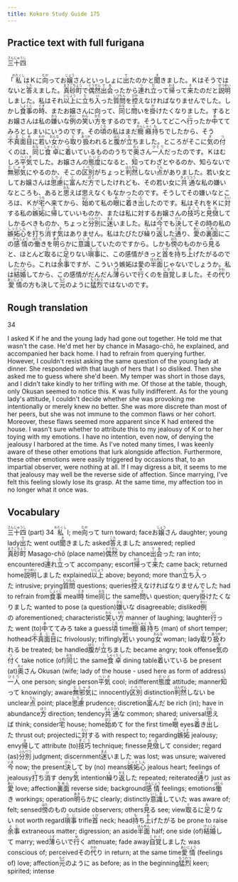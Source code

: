 ```yaml
---
title: Kokoro Study Guide 175
---
```


## Practice text with full furigana

<p>
<ruby><rb>三十四</rb><rt>さんじゅうし</rt></ruby>
</p>

<p>
「<ruby><rb>私</rb><rt>わたくし</rt></ruby>はＫに<ruby><rb>向</rb><rt>むか</rt></ruby>ってお<ruby><rb>嬢</rb><rt>じょう</rt></ruby>さんといっしょに<ruby><rb>出</rb><rt>で</rt></ruby>たのかと<ruby><rb>聞</rb><rt>き</rt></ruby>きました。Ｋはそうではないと<ruby><rb>答</rb><rt>こた</rt></ruby>えました。<ruby><rb>真砂町</rb><rt>まさごちょう</rt></ruby>で<ruby><rb>偶然</rb><rt>ぐうぜん</rt></ruby><ruby><rb>出会</rb><rt>であ</rt></ruby>ったから<ruby><rb>連</rb><rt>つ</rt></ruby>れ<ruby><rb>立</rb><rt>だ</rt></ruby>って<ruby><rb>帰</rb><rt>かえ</rt></ruby>って<ruby><rb>来</rb><rt>き</rt></ruby>たのだと<ruby><rb>説明</rb><rt>せつめい</rt></ruby>しました。私はそれ<ruby><rb>以上</rb><rt>いじょう</rt></ruby>に<ruby><rb>立</rb><rt>た</rt></ruby>ち<ruby><rb>入</rb><rt>い</rt></ruby>った<ruby><rb>質問</rb><rt>しつもん</rt></ruby>を<ruby><rb>控</rb><rt>ひか</rt></ruby>えなければなりませんでした。しかし<ruby><rb>食事</rb><rt>しょくじ</rt></ruby>の<ruby><rb>時</rb><rt>とき</rt></ruby>、またお嬢さんに向って、<ruby><rb>同</rb><rt>おな</rt></ruby>じ<ruby><rb>問</rb><rt>と</rt></ruby>いを<ruby><rb>掛</rb><rt>か</rt></ruby>けたくなりました。するとお嬢さんは私の<ruby><rb>嫌</rb><rt>きら</rt></ruby>いな<ruby><rb>例</rb><rt>れい</rt></ruby>の<ruby><rb>笑</rb><rt>わら</rt></ruby>い<ruby><rb>方</rb><rt>かた</rt></ruby>をするのです。そうしてどこへ<ruby><rb>行</rb><rt>い</rt></ruby>ったか<ruby><rb>中</rb><rt>あ</rt></ruby>ててみろとしまいにいうのです。その<ruby><rb>頃</rb><rt>ころ</rt></ruby>の私はまだ<ruby><rb>癇癪</rb><rt>かんしゃく</rt></ruby><ruby><rb>持</rb><rt>も</rt></ruby>ちでしたから、そう<ruby><rb>不真面目</rb><rt>ふまじめ</rt></ruby>に<ruby><rb>若</rb><rt>わか</rt></ruby>い<ruby><rb>女</rb><rt>おんな</rt></ruby>から<ruby><rb>取</rb><rt>と</rt></ruby>り<ruby><rb>扱</rb><rt>あつか</rt></ruby>われると<ruby><rb>腹</rb><rt>はら</rt></ruby>が<ruby><rb>立</rb><rt>た</rt></ruby>ちました。ところがそこに<ruby><rb>気</rb><rt>き</rt></ruby>の<ruby><rb>付</rb><rt>つ</rt></ruby>くのは、<ruby><rb>同</rb><rt>おな</rt></ruby>じ<ruby><rb>食卓</rb><rt>しゃくたく</rt></ruby>に<ruby><rb>着</rb><rt>つ</rt></ruby>いているもののうちで<ruby><rb>奥</rb><rt>おく</rt></ruby>さん<ruby><rb>一人</rb><rt>ひとり</rt></ruby>だったのです。Ｋはむしろ<ruby><rb>平気</rb><rt>へいき</rt></ruby>でした。お嬢さんの<ruby><rb>態度</rb><rt>たいど</rt></ruby>になると、<ruby><rb>知</rb><rt>し</rt></ruby>ってわざとやるのか、知らないで<ruby><rb>無邪気</rb><rt>むじゃき</rt></ruby>にやるのか、そこの<ruby><rb>区別</rb><rt>くべつ</rt></ruby>がちょっと<ruby><rb>判然</rb><rt>はんぜん</rt></ruby>しない<ruby><rb>点</rb><rt>てん</rt></ruby>がありました。若い女としてお嬢さんは<ruby><rb>思慮</rb><rt>しりょ</rt></ruby>に<ruby><rb>富</rb><rt>と</rt></ruby>んだ<ruby><rb>方</rb><rt>ほう</rt></ruby>でしたけれども、その若い女に<ruby><rb>共通</rb><rt>きょうつう</rt></ruby>な私の嫌いなところも、あると<ruby><rb>思</rb><rt>おも</rt></ruby>えば思えなくもなかったのです。そうしてその嫌いなところは、Ｋが<ruby><rb>宅</rb><rt>うち</rt></ruby>へ来てから、<ruby><rb>始</rb><rt>はじ</rt></ruby>めて私の<ruby><rb>眼</rb><rt>め</rt></ruby>に<ruby><rb>着</rb><rt>つ</rt></ruby>き<ruby><rb>出</rb><rt>だ</rt></ruby>したのです。私はそれをＫに<ruby><rb>対</rb><rt>たい</rt></ruby>する私の<ruby><rb>嫉妬</rb><rt>しっと</rt></ruby>に<ruby><rb>帰</rb><rt>き</rt></ruby>していいものか、または私に対するお嬢さんの<ruby><rb>技巧</rb><rt>ぎこう</rt></ruby>と<ruby><rb>見傚</rb><rt>みな</rt></ruby>してしかるべきものか、ちょっと<ruby><rb>分別</rb><rt>ふんべつ</rt></ruby>に<ruby><rb>迷</rb><rt>まよ</rt></ruby>いました。私は<ruby><rb>今</rb><rt>いま</rt></ruby>でも<ruby><rb>決</rb><rt>けっ</rt></ruby>してその時の私の<ruby><rb>嫉妬心</rb><rt>しっとしん</rt></ruby>を<ruby><rb>打</rb><rt>う</rt></ruby>ち<ruby><rb>消</rb><rt>け</rt></ruby>す<ruby><rb>気</rb><rt>き</rt></ruby>はありません。私はたびたび<ruby><rb>繰</rb><rt>く</rt></ruby>り<ruby><rb>返</rb><rt>かえ</rt></ruby>した<ruby><rb>通</rb><rt>とお</rt></ruby>り、<ruby><rb>愛</rb><rt>あい</rt></ruby>の<ruby><rb>裏面</rb><rt>りめん</rt></ruby>にこの<ruby><rb>感情</rb><rt>かんじょう</rt></ruby>の<ruby><rb>働</rb><rt>はたら</rt></ruby>きを<ruby><rb>明</rb><rt>あき</rt></ruby>らかに<ruby><rb>意識</rb><rt>いしき</rt></ruby>していたのですから。しかも<ruby><rb>傍</rb><rt>はた</rt></ruby>のものから<ruby><rb>見</rb><rt>み</rt></ruby>ると、ほとんど<ruby><rb>取</rb><rt>と</rt></ruby>るに<ruby><rb>足</rb><rt>た</rt></ruby>りない<ruby><rb>瑣事</rb><rt>さじ</rt></ruby>に、この感情がきっと<ruby><rb>首</rb><rt>くび</rt></ruby>を<ruby><rb>持</rb><rt>も</rt></ruby>ち<ruby><rb>上</rb><rt>あ</rt></ruby>げたがるのでしたから。これは<ruby><rb>余事</rb><rt>よじ</rt></ruby>ですが、こういう嫉妬は愛の<ruby><rb>半面</rb><rt>はんめん</rt></ruby>じゃないでしょうか。私は<ruby><rb>結婚</rb><rt>けっこん</rt></ruby>してから、この感情がだんだん<ruby><rb>薄</rb><rt>うす</rt></ruby>らいで<ruby><rb>行</rb><rt>ゆ</rt></ruby>くのを<ruby><rb>自覚</rb><rt>じかく</rt></ruby>しました。その<ruby><rb>代</rb><rt>かわ</rt></ruby>り<ruby><rb>愛情</rb><rt>あいじょう</rt></ruby>の方も決して<ruby><rb>元</rb><rt>もと</rt></ruby>のように<ruby><rb>猛烈</rb><rt>もうれつ</rt></ruby>ではないのです。
</p>


## Rough translation

34

I asked K if he and the young lady had gone out together. He told me that wasn't the case. He'd met her by chance in Masago-chō, he explained, and accompanied her back home. I had to refrain from querying further. However, I couldn't resist asking the same question of the young lady at dinner. She responded with that laugh of hers that I so disliked. Then she asked me to guess where she'd been. My temper was short in those days, and I didn't take kindly to her trifling with me. Of those at the table, though, only Okusan seemed to notice this. K was fully indifferent. As for the young lady's attitude, I couldn't decide whether she was provoking me intentionally or merely knew no better. She was more discrete than most of her peers, but she was not immune to the common flaws or her cohort. Moreover, these flaws seemed more apparent since K had entered the house. I wasn't sure whether to attribute this to my jealousy of K or to her toying with my emotions. I have no intention, even now, of denying the jealousy I harbored at the time. As I've noted many times, I was keenly aware of these other emotions that lurk alongside affection. Furthermore, these other emotions were easily triggered by occasions that, to an impartial observer, were nothing at all. If I may digress a bit, it seems to me that jealousy may well be the reverse side of affection. Since marrying, I've felt this feeling slowly lose its grasp. At the same time, my affection too in no longer what it once was.


## Vocabulary

<p>
<span class="vocabstudy"><ruby><rb>三十四</rb><rt>さんじゅうし</rt></ruby>&nbsp;(part) 34</span>
<span class="vocabstudy"><ruby><rb>私</rb><rt>わたくし</rt></ruby>&nbsp;I; me</span><span class="vocabstudy"><ruby><rb>向</rb><rt>むか</rt></ruby>って&nbsp;turn toward; face</span><span class="vocabstudy">お<ruby><rb>嬢</rb><rt>じょう</rt></ruby>さん&nbsp;daughter; young lady</span><span class="vocabstudy"><ruby><rb>出</rb><rt>で</rt></ruby>た&nbsp;went out</span><span class="vocabstudy"><ruby><rb>聞</rb><rt>き</rt></ruby>きました&nbsp;asked</span><span class="vocabstudy"><ruby><rb>答</rb><rt>こた</rt></ruby>えました&nbsp;answered; replied</span><span class="vocabstudy"><ruby><rb>真砂町</rb><rt>まさごちょう</rt></ruby>&nbsp;Masago-chō (place name)</span><span class="vocabstudy"><ruby><rb>偶然</rb><rt>ぐうぜん</rt></ruby>&nbsp;by chance</span><span class="vocabstudy"><ruby><rb>出会</rb><rt>であ</rt></ruby>った&nbsp;ran into; encountered</span><span class="vocabstudy"><ruby><rb>連</rb><rt>つ</rt></ruby>れ<ruby><rb>立</rb><rt>だ</rt></ruby>って&nbsp;accompany; escort</span><span class="vocabstudy"><ruby><rb>帰</rb><rt>かえ</rt></ruby>って<ruby><rb>来</rb><rt>き</rt></ruby>た&nbsp;came back; returned home</span><span class="vocabstudy"><ruby><rb>説明</rb><rt>せつめい</rt></ruby>しました&nbsp;explained</span><span class="vocabstudy"><ruby><rb>以上</rb><rt>いじょう</rt></ruby>&nbsp;above; beyond; more than</span><span class="vocabstudy"><ruby><rb>立</rb><rt>た</rt></ruby>ち<ruby><rb>入</rb><rt>い</rt></ruby>った&nbsp;intrusive; prying</span><span class="vocabstudy"><ruby><rb>質問</rb><rt>しつもん</rt></ruby>&nbsp;questions; queries</span><span class="vocabstudy"><ruby><rb>控</rb><rt>ひか</rt></ruby>えなければなりませんでした&nbsp;had to refrain from</span><span class="vocabstudy"><ruby><rb>食事</rb><rt>しょくじ</rt></ruby>&nbsp;meal</span><span class="vocabstudy"><ruby><rb>時</rb><rt>とき</rt></ruby>&nbsp;time</span><span class="vocabstudy"><ruby><rb>同</rb><rt>おな</rt></ruby>じ&nbsp;the same</span><span class="vocabstudy"><ruby><rb>問</rb><rt>と</rt></ruby>い&nbsp;question; query</span><span class="vocabstudy"><ruby><rb>掛</rb><rt>か</rt></ruby>けたくなりました&nbsp;wanted to pose (a question)</span><span class="vocabstudy"><ruby><rb>嫌</rb><rt>きら</rt></ruby>いな&nbsp;disagreeable; disliked</span><span class="vocabstudy"><ruby><rb>例</rb><rt>れい</rt></ruby>の&nbsp;aforementioned; characteristic</span><span class="vocabstudy"><ruby><rb>笑</rb><rt>わら</rt></ruby>い<ruby><rb>方</rb><rt>かた</rt></ruby>&nbsp;manner of laughing; laughter</span><span class="vocabstudy"><ruby><rb>行</rb><rt>い</rt></ruby>った&nbsp;went (to)</span><span class="vocabstudy"><ruby><rb>中</rb><rt>あ</rt></ruby>ててみろ&nbsp;take a guess</span><span class="vocabstudy"><ruby><rb>頃</rb><rt>ころ</rt></ruby>&nbsp;time</span><span class="vocabstudy"><ruby><rb>癇癪</rb><rt>かんしゃく</rt></ruby><ruby><rb>持</rb><rt>も</rt></ruby>ち&nbsp;(man) of short temper; hothead</span><span class="vocabstudy"><ruby><rb>不真面目</rb><rt>ふまじめ</rt></ruby>に&nbsp;frivolously; triflingly</span><span class="vocabstudy"><ruby><rb>若</rb><rt>わか</rt></ruby>い&nbsp;young</span><span class="vocabstudy"><ruby><rb>女</rb><rt>おんな</rt></ruby>&nbsp;woman; lady</span><span class="vocabstudy"><ruby><rb>取</rb><rt>と</rt></ruby>り<ruby><rb>扱</rb><rt>あつか</rt></ruby>われる&nbsp;be treated; be handled</span><span class="vocabstudy"><ruby><rb>腹</rb><rt>はら</rt></ruby>が<ruby><rb>立</rb><rt>た</rt></ruby>ちました&nbsp;became angry; took offense</span><span class="vocabstudy"><ruby><rb>気</rb><rt>き</rt></ruby>の<ruby><rb>付</rb><rt>つ</rt></ruby>く&nbsp;take notice (of)</span><span class="vocabstudy"><ruby><rb>同</rb><rt>おな</rt></ruby>じ&nbsp;the same</span><span class="vocabstudy"><ruby><rb>食卓</rb><rt>しゃくたく</rt></ruby>&nbsp;dining table</span><span class="vocabstudy"><ruby><rb>着</rb><rt>つ</rt></ruby>いている&nbsp;be present (at)</span><span class="vocabstudy"><ruby><rb>奥</rb><rt>おく</rt></ruby>さん&nbsp;Okusan (wife; lady of the house - used here as form of address)</span><span class="vocabstudy"><ruby><rb>一人</rb><rt>ひとり</rt></ruby>&nbsp;one person; single person</span><span class="vocabstudy"><ruby><rb>平気</rb><rt>へいき</rt></ruby>&nbsp;cool; indifferent</span><span class="vocabstudy"><ruby><rb>態度</rb><rt>たいど</rt></ruby>&nbsp;attitude; manner</span><span class="vocabstudy"><ruby><rb>知</rb><rt>し</rt></ruby>って&nbsp;knowingly; aware</span><span class="vocabstudy"><ruby><rb>無邪気</rb><rt>むじゃき</rt></ruby>に&nbsp;innocently</span><span class="vocabstudy"><ruby><rb>区別</rb><rt>くべつ</rt></ruby>&nbsp;distinction</span><span class="vocabstudy"><ruby><rb>判然</rb><rt>はんぜん</rt></ruby>しない&nbsp;be unclear</span><span class="vocabstudy"><ruby><rb>点</rb><rt>てん</rt></ruby>&nbsp;point; place</span><span class="vocabstudy"><ruby><rb>思慮</rb><rt>しりょ</rt></ruby>&nbsp;prudence; discretion</span><span class="vocabstudy"><ruby><rb>富</rb><rt>と</rt></ruby>んだ&nbsp;be rich (in); have in abundance</span><span class="vocabstudy"><ruby><rb>方</rb><rt>ほう</rt></ruby>&nbsp;direction; tendency</span><span class="vocabstudy"><ruby><rb>共通</rb><rt>きょうつう</rt></ruby>な&nbsp;common; shared; universal</span><span class="vocabstudy"><ruby><rb>思</rb><rt>おも</rt></ruby>えば&nbsp;think; consider</span><span class="vocabstudy"><ruby><rb>宅</rb><rt>うち</rt></ruby>&nbsp;house; home</span><span class="vocabstudy"><ruby><rb>始</rb><rt>はじ</rt></ruby>めて&nbsp;for the first time</span><span class="vocabstudy"><ruby><rb>眼</rb><rt>め</rt></ruby>&nbsp;eyes</span><span class="vocabstudy"><ruby><rb>着</rb><rt>つ</rt></ruby>き<ruby><rb>出</rb><rt>だ</rt></ruby>した&nbsp;thrust out; projected</span><span class="vocabstudy">に<ruby><rb>対</rb><rt>たい</rt></ruby>する&nbsp;with respect to; regarding</span><span class="vocabstudy"><ruby><rb>嫉妬</rb><rt>しっと</rt></ruby>&nbsp;jealousy; envy</span><span class="vocabstudy"><ruby><rb>帰</rb><rt>き</rt></ruby>して&nbsp;attribute (to)</span><span class="vocabstudy"><ruby><rb>技巧</rb><rt>ぎこう</rt></ruby>&nbsp;technique; finesse</span><span class="vocabstudy"><ruby><rb>見傚</rb><rt>みな</rt></ruby>して&nbsp;consider; regard (as)</span><span class="vocabstudy"><ruby><rb>分別</rb><rt>ふんべつ</rt></ruby>&nbsp;judgment; discernment</span><span class="vocabstudy"><ruby><rb>迷</rb><rt>まよ</rt></ruby>いました&nbsp;was lost; was unsure; waivered</span><span class="vocabstudy"><ruby><rb>今</rb><rt>いま</rt></ruby>&nbsp;now; the present</span><span class="vocabstudy"><ruby><rb>決</rb><rt>けっ</rt></ruby>して&nbsp;by (no) means</span><span class="vocabstudy"><ruby><rb>嫉妬心</rb><rt>しっとしん</rt></ruby>&nbsp;jealous heart; feelings of jealousy</span><span class="vocabstudy"><ruby><rb>打</rb><rt>う</rt></ruby>ち<ruby><rb>消</rb><rt>け</rt></ruby>す&nbsp;deny</span><span class="vocabstudy"><ruby><rb>気</rb><rt>き</rt></ruby>&nbsp;intention</span><span class="vocabstudy"><ruby><rb>繰</rb><rt>く</rt></ruby>り<ruby><rb>返</rb><rt>かえ</rt></ruby>した&nbsp;repeated; reiterated</span><span class="vocabstudy"><ruby><rb>通</rb><rt>とお</rt></ruby>り&nbsp;just as</span><span class="vocabstudy"><ruby><rb>愛</rb><rt>あい</rt></ruby>&nbsp;love; affection</span><span class="vocabstudy"><ruby><rb>裏面</rb><rt>りめん</rt></ruby>&nbsp;reverse side; background</span><span class="vocabstudy"><ruby><rb>感情</rb><rt>かんじょう</rt></ruby>&nbsp;feelings; emotions</span><span class="vocabstudy"><ruby><rb>働</rb><rt>はたら</rt></ruby>き&nbsp;workings; operation</span><span class="vocabstudy"><ruby><rb>明</rb><rt>あき</rt></ruby>らかに&nbsp;clearly; distinctly</span><span class="vocabstudy"><ruby><rb>意識</rb><rt>いしき</rt></ruby>していた&nbsp;was aware of; felt; sensed</span><span class="vocabstudy"><ruby><rb>傍</rb><rt>はた</rt></ruby>のもの&nbsp;outside observers; others</span><span class="vocabstudy"><ruby><rb>見</rb><rt>み</rt></ruby>る&nbsp;see; view</span><span class="vocabstudy"><ruby><rb>取</rb><rt>と</rt></ruby>るに<ruby><rb>足</rb><rt>た</rt></ruby>りない&nbsp;not worth regard</span><span class="vocabstudy"><ruby><rb>瑣事</rb><rt>さじ</rt></ruby>&nbsp;trifle</span><span class="vocabstudy"><ruby><rb>首</rb><rt>くび</rt></ruby>&nbsp;neck; head</span><span class="vocabstudy"><ruby><rb>持</rb><rt>も</rt></ruby>ち<ruby><rb>上</rb><rt>あ</rt></ruby>げたがる&nbsp;be prone to raise</span><span class="vocabstudy"><ruby><rb>余事</rb><rt>よじ</rt></ruby>&nbsp;extraneous matter; digression; an aside</span><span class="vocabstudy"><ruby><rb>半面</rb><rt>はんめん</rt></ruby>&nbsp;half; one side (of)</span><span class="vocabstudy"><ruby><rb>結婚</rb><rt>けっこん</rt></ruby>して&nbsp;marry; wed</span><span class="vocabstudy"><ruby><rb>薄</rb><rt>うす</rt></ruby>らいで<ruby><rb>行</rb><rt>ゆ</rt></ruby>く&nbsp;attenuate; fade away</span><span class="vocabstudy"><ruby><rb>自覚</rb><rt>じかく</rt></ruby>しました&nbsp;was conscious of; perceived</span><span class="vocabstudy">その<ruby><rb>代</rb><rt>かわ</rt></ruby>り&nbsp;in return; at the same time</span><span class="vocabstudy"><ruby><rb>愛情</rb><rt>あいじょう</rt></ruby>&nbsp;(feelings of) love; affection</span><span class="vocabstudy"><ruby><rb>元</rb><rt>もと</rt></ruby>のように&nbsp;as before; as in the beginning</span><span class="vocabstudy"><ruby><rb>猛烈</rb><rt>もうれつ</rt></ruby>&nbsp;keen; spirited; intense</span>
</p>
